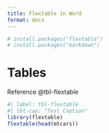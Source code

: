 ```yaml
---
title: Flextable in Word
format: docx
---
```


```r
# install.packages("flextable")
# install.packages("markdown")
```

# Tables

Reference @tbl-flextable

```r
#| label: tbl-flextable
#| tbl-cap: "Test Caption"
library(flextable)
flextable(head(mtcars))
```